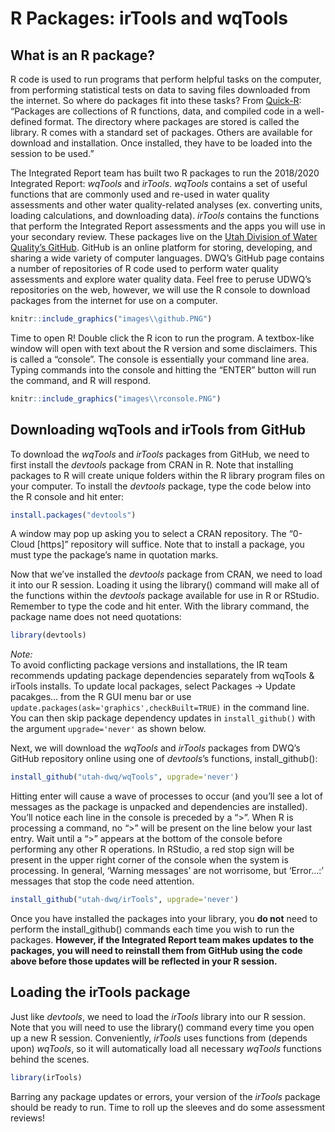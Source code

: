 # R Packages: irTools and wqTools {#packages}

## What is an R package?

R code is used to run programs that perform helpful tasks on the computer, from performing statistical tests on data to saving files downloaded from the internet. So where do packages fit into these tasks? 
From [Quick-R](https://www.statmethods.net/interface/packages.html){target="_blank"}: "Packages are collections of R functions, data, and compiled code in a well-defined format. 
The directory where packages are stored is called the library. R comes with a standard set of packages. Others are available for download and installation. Once installed, they have to be loaded into the session to be used."  

The Integrated Report team has built two R packages to run the 2018/2020 Integrated Report: *wqTools* and *irTools*. *wqTools* contains a set of useful functions that are commonly used and re-used in water quality assessments 
and other water quality-related analyses (ex. converting units, loading calculations, and downloading data). *irTools* contains the functions that perform the Integrated Report assessments and the apps you will use in your secondary review. 
These packages live on the [Utah Division of Water Quality's GitHub](https://github.com/utah-dwq){target="_blank"}. 
GitHub is an online platform for storing, developing, and sharing a wide variety of computer languages. DWQ's GitHub page contains a number of repositories of R code used to perform water quality assessments and explore water quality data. 
Feel free to peruse UDWQ's repositories on the web, however, we will use the R console to download packages from the internet for use on a computer.  

```r
knitr::include_graphics("images\\github.PNG")

```

Time to open R! Double click the R icon to run the program. A textbox-like window will open with text about the R version and some disclaimers. This is called a "console". The console is essentially your command line area. Typing commands into the console and hitting the "ENTER" button will run the command, and R will respond. 

```r
knitr::include_graphics("images\\rconsole.PNG")

```

## Downloading wqTools and irTools from GitHub

To download the *wqTools* and *irTools* packages from GitHub, we need to first install the *devtools* package from CRAN in R. Note that installing packages to R will create unique folders within the R library program files on your computer. To install the *devtools* package, type the code below into the R console and hit enter:

```r
install.packages("devtools")
```

A window may pop up asking you to select a CRAN repository. The "0-Cloud [https]" repository will suffice. Note that to install a package, you must type the package's name in quotation marks.    


Now that we've installed the *devtools* package from CRAN, we need to load it into our R session. Loading it using the library() command will make all of the functions within the *devtools* package available for use in R or RStudio. Remember to type the code and hit enter. With the library command, the package name does not need quotations:

```r
library(devtools)
```
*Note:*  
To avoid conflicting package versions and installations, the IR team recommends updating package dependencies separately from wqTools & irTools installs. To update local packages, 
select Packages -> Update pacakges... from the R GUI menu bar or use `update.packages(ask='graphics',checkBuilt=TRUE)` in the command line. 
You can then skip package dependency updates in `install_github()` with the argument `upgrade='never'` as shown below.


Next, we will download the *wqTools* and *irTools* packages from DWQ's GitHub repository online using one of *devtools*'s functions, install_github():

```r
install_github("utah-dwq/wqTools", upgrade='never')
```

Hitting enter will cause a wave of processes to occur (and you'll see a lot of messages as the package is unpacked and dependencies are installed). You'll notice each line in the console is preceded by a ">". When R is processing a command, no ">" will be present on the line below your last entry. Wait until a ">" appears at the bottom of the console before performing any other R operations. In RStudio, a red stop sign will be present in the upper right corner of the console when the system is processing. In general, 'Warning messages' are not worrisome, but 'Error...:' messages that stop the code need attention.

```r
install_github("utah-dwq/irTools", upgrade='never')
```

Once you have installed the packages into your library, you **do not** need to perform the install_github() commands each time you wish to run the packages. **However, if the Integrated Report team makes updates to the packages, you will need to reinstall them from GitHub using the code above before those updates will be reflected in your R session.**

## Loading the irTools package

Just like *devtools*, we need to load the *irTools* library into our R session. Note that you will need to use the library() command every time you open up a new R session. Conveniently, *irTools* uses functions from (depends upon) *wqTools*, so it will automatically load all necessary *wqTools* functions behind the scenes. 

```r
library(irTools)
```

Barring any package updates or errors, your version of the *irTools* package should be ready to run. Time to roll up the sleeves and do some assessment reviews!  
